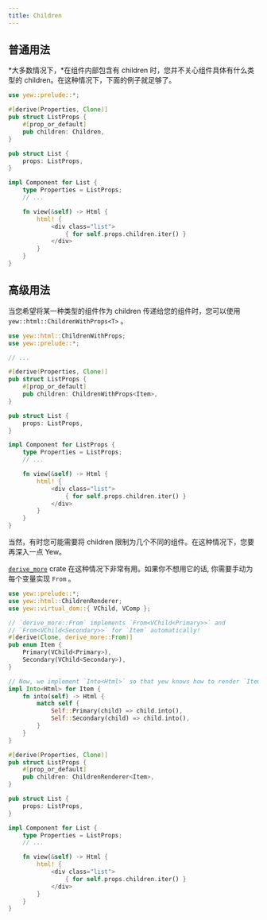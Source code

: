 ```yaml
---
title: Children
---
```


## 普通用法

*大多数情况下，*在组件内部包含有 children 时，您并不关心组件具体有什么类型的 children。在这种情况下，下面的例子就足够了。

```rust
use yew::prelude::*;

#[derive(Properties, Clone)]
pub struct ListProps {
    #[prop_or_default]
    pub children: Children,
}

pub struct List {
    props: ListProps,
}

impl Component for List {
    type Properties = ListProps;
    // ...

    fn view(&self) -> Html {
        html! {
            <div class="list">
                { for self.props.children.iter() }
            </div>
        }
    }
}
```

## 高级用法

当您希望将某一种类型的组件作为 children 传递给您的组件时，您可以使用`yew::html::ChildrenWithProps<T>` 。

```rust
use yew::html::ChildrenWithProps;
use yew::prelude::*;

// ...

#[derive(Properties, Clone)]
pub struct ListProps {
    #[prop_or_default]
    pub children: ChildrenWithProps<Item>,
}

pub struct List {
    props: ListProps,
}

impl Component for ListProps {
    type Properties = ListProps;
    // ...

    fn view(&self) -> Html {
        html! {
            <div class="list">
                { for self.props.children.iter() }
            </div>
        }
    }
}
```

当然，有时您可能需要将 children 限制为几个不同的组件。在这种情况下，您要再深入一点 Yew。

[`derive_more`](https://github.com/JelteF/derive_more) crate 在这种情况下非常有用。如果你不想用它的话, 你需要手动为每个变量实现 `From` 。

```rust
use yew::prelude::*;
use yew::html::ChildrenRenderer;
use yew::virtual_dom::{ VChild, VComp };

// `derive_more::From` implements `From<VChild<Primary>>` and
// `From<VChild<Secondary>>` for `Item` automatically!
#[derive(Clone, derive_more::From)]
pub enum Item {
    Primary(VChild<Primary>),
    Secondary(VChild<Secondary>),
}

// Now, we implement `Into<Html>` so that yew knows how to render `Item`.
impl Into<Html> for Item {
    fn into(self) -> Html {
        match self {
            Self::Primary(child) => child.into(),
            Self::Secondary(child) => child.into(),
        }
    }
}

#[derive(Properties, Clone)]
pub struct ListProps {
    #[prop_or_default]
    pub children: ChildrenRenderer<Item>,
}

pub struct List {
    props: ListProps,
}

impl Component for List {
    type Properties = ListProps;
    // ...

    fn view(&self) -> Html {
        html! {
            <div class="list">
                { for self.props.children.iter() }
            </div>
        }
    }
}
```

